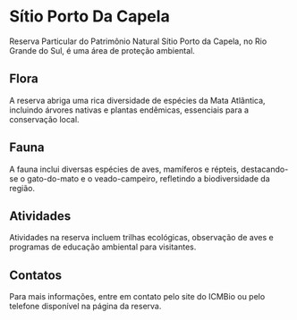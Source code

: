 # Sítio Porto Da Capela

Reserva Particular do Patrimônio Natural Sítio Porto da Capela, no Rio Grande do Sul, é uma área de proteção ambiental.

## Flora

A reserva abriga uma rica diversidade de espécies da Mata Atlântica, incluindo árvores nativas e plantas endêmicas, essenciais para a conservação local.

## Fauna

A fauna inclui diversas espécies de aves, mamíferos e répteis, destacando-se o gato-do-mato e o veado-campeiro, refletindo a biodiversidade da região.

## Atividades

Atividades na reserva incluem trilhas ecológicas, observação de aves e programas de educação ambiental para visitantes.

## Contatos

Para mais informações, entre em contato pelo site do ICMBio ou pelo telefone disponível na página da reserva.